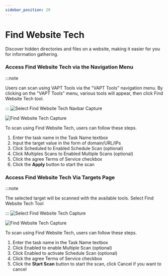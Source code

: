 ```yaml
---
sidebar_position: 29
---
```


# Find Website Tech
Discover hidden directories and files on a website, making it easier for you for information gathering.

### Access Find Website Tech via the Navigation Menu
:::note

Users can scan using VAPT Tools via the "VAPT Tools" navigation menu. By clicking on the "VAPT Tools" menu, various tools will appear, then click Find Website Tech tool.

:::
![Select Find Website Tech Navbar Capture](/img/capture/vapt_navbar/Select-find-website-tech-navbar.png)

![Find Website Tech Capture](/img/capture/vapt_navbar/find-website-Tech.png)

To scan using Find Website Tech, users can follow these steps.
1. Enter the task name in the Task Name textbox 
2. Input the target value in the form of domain/URL/IPs 
3. Click Scheduled to Enabled Schedule Scan (optional)
4. Click Multiples Scans to Enabled Multiple Scans (optional)
5. Click the agree Terms of Service checkbox 
6. Click the **Apply** button to start the scan

### Access Find Website Tech Via Targets Page
:::note

The selected target will be scanned with the available tools. Select Find Website Tech Tool

:::
![Select Find Website Tech Capture](/img/capture/vapt_target/Select-find-website-tech.png)

![Find Website Tech Capture](/img/capture/vapt_target/find-website-Tech.png)

To scan using Find Website Tech, users can follow these steps.
1. Enter the task name in the Task Name textbox 
2. Click Enabled to enable Multiple Scan (optional)
3. Click Enabled to activate Schedule Scan (optional)
4. Click the agree Terms of Service checkbox 
5. Click the **Start Scan** button to start the scan, click Cancel if you want to cancel